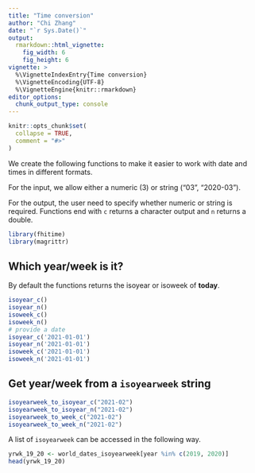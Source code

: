 ```yaml
---
title: "Time conversion"
author: "Chi Zhang"
date: "`r Sys.Date()`"
output:
  rmarkdown::html_vignette:
    fig_width: 6
    fig_height: 6
vignette: >
  %\VignetteIndexEntry{Time conversion}
  %\VignetteEncoding{UTF-8}
  %\VignetteEngine{knitr::rmarkdown}
editor_options: 
  chunk_output_type: console
---
```


```r
knitr::opts_chunk$set(
  collapse = TRUE,
  comment = "#>"
)
```

We create the following functions to make it easier to work with date and times in different formats. 


For the input, we allow either a numeric (3) or string ("03", "2020-03"). 

For the output, the user need to specify whether numeric or string is required. Functions end with `c` returns a character output and `n` returns a double. 


```r
library(fhitime)
library(magrittr)
```


## Which year/week is it?

By default the functions returns the isoyear or isoweek of **today**. 

```r
isoyear_c()
isoyear_n()
isoweek_c()
isoweek_n()
# provide a date
isoyear_c('2021-01-01')
isoyear_n('2021-01-01')
isoweek_c('2021-01-01')
isoweek_n('2021-01-01')
```




## Get year/week from a `isoyearweek` string

```r
isoyearweek_to_isoyear_c("2021-02")
isoyearweek_to_isoyear_n("2021-02")
isoyearweek_to_week_c("2021-02")
isoyearweek_to_week_n("2021-02")
```


A list of `isoyearweek` can be accessed in the following way. 

```r
yrwk_19_20 <- world_dates_isoyearweek[year %in% c(2019, 2020)]
head(yrwk_19_20)
```
